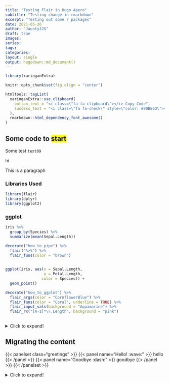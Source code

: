```yaml
---
title: "Testing flair in Hugo Apero"
subtitle: "Testing change in rmarkdown"
excerpt: "Testing out some r packages"
date: 2021-05-26
author: "JauntyJJS"
draft: true
images:
series:
tags:
categories:
layout: single
output: hugodown::md_document()
---
```


```r
library(xaringanExtra)

knitr::opts_chunk$set(fig.align = "center")

htmltools::tagList(
  xaringanExtra::use_clipboard(
    button_text = "<i class=\"fa fa-clipboard\"></i> Copy Code",
    success_text = "<i class=\"fa fa-check\" style=\"color: #90BE6D\"></i> Copied!",
  ),
  rmarkdown::html_dependency_font_awesome()
)
```

## Some code to <mark class="black_red">start</mark>

Some test `text09` 

hi <i class="fas fa-hands-helping"></i>
<p class="blue">This is a paragraph</p>

### Libraries Used

```r
library(flair)
library(dplyr)
library(ggplot2)
```

### ggplot

```r

iris %>%
  group_by(Species) %>%
  summarize(mean(Sepal.Length))

```

```r

decorate("how_to_pipe") %>% 
  flair("%>%") %>%
  flair_funs(color = "brown")
  
```

```r

ggplot(iris, aes(x = Sepal.Length, 
                 y = Petal.Length, 
                color = Species)) +
  geom_point()

```


```r

decorate("how_to_ggplot") %>%
  flair_args(color = "CornflowerBlue") %>%
  flair_funs(color = "Coral", underline = TRUE) %>%
  flair_input_vals(background = "Aquamarine") %>%
  flair_rx("[A-z]*\\.Length", background = "pink")
  
```

<details>
  <summary>Click to expand!</summary>

```r
mtcars[1:5, "mpg"]
```

</details>

## Migrating the content


{{< panelset class="greetings" >}}
{{< panel name="Hello! :wave:" >}}
  hello
{{< /panel >}}
{{< panel name="Goodbye :dash:" >}}
  goodbye
{{< /panel >}}
{{< /panelset >}}


<details>
  <summary>Click to expand!</summary>
  
```r
    ― Checking netlify.toml...
    ○ Found HUGO_VERSION = 0.82.1 in [build] context of netlify.toml.
    | Checking that Netlify & local Hugo versions match...
    | Mismatch found:  blogdown is using Hugo version (0.69.2) to build site locally.  Netlify is using Hugo version (0.82.1) to build site.
    ● [TODO] Option 1: Change HUGO_VERSION = "0.69.2" in netlify.toml to match local version.
    ● [TODO] Option 2: Use blogdown::install_hugo("0.82.1") to match Netlify version, and set options(blogdown.hugo.version = "0.82.1") in .Rprofile to pin this Hugo version (also remember to restart R).
    | Checking that Netlify & local Hugo publish directories match...
    ○ Good to go - blogdown and Netlify are using the same publish directory: public
    ― Check complete: netlify.toml
```

</details>


